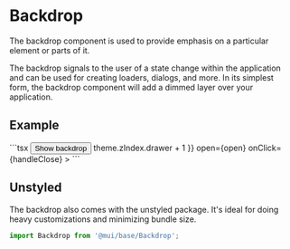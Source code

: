 
# Backdrop

<p className="description">
  The backdrop component is used to provide emphasis on a particular element or
  parts of it.
</p>

The backdrop signals to the user of a state change within the application and can be used for creating loaders, dialogs, and more.
In its simplest form, the backdrop component will add a dimmed layer over your application.

## Example

<SimpleBackdrop />
```tsx
<Button onClick={handleToggle}>Show backdrop</Button>
<Backdrop
  sx={{ color: '#fff', zIndex: (theme) => theme.zIndex.drawer + 1 }}
  open={open}
  onClick={handleClose}
>
  <CircularProgress color="inherit" />
</Backdrop>
```

## Unstyled

The backdrop also comes with the unstyled package.
It's ideal for doing heavy customizations and minimizing bundle size.

```js
import Backdrop from '@mui/base/Backdrop';
```
